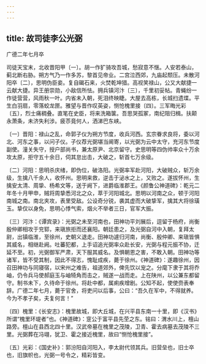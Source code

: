 ```yaml
---
---
---
```

title: 故司徒李公光弼
---



广德二年七月卒


司徒天宝末，北收晋阳甲〔一〕。胡一作犷骑攻吾城，愁寂意不惬。人安若泰山，蓟北断右胁。朔方气乃一作多苏，黎首见帝业。二宫泣西郊，九庙起颓压。未散河阳卒〔二〕，思明伪臣妾。复自碣石来，火焚乾坤猎。高视笑禄山，公又大献捷一云献大捷。异王册崇勋，小敌信所怯。拥兵镇河汴〔三〕，千里初妥帖。青蝇纷一作徒营营，风雨秋一叶。内省未入朝，死泪终映睫。大屋去高栋，长城扫遗堞。平生白羽扇，零落蛟龙匣。雅望与晋作叹英姿，恻怆槐里接〔四〕。三军晦光彩〔五〕，烈士痛稠叠。直笔在史臣，将来洗箱箧。吾思哭孤冢，南纪阻归楫。扶颠永萧条，未济失利涉。疲苶竟何人，洒涕巴东峡。

〔一〕晋阳：禄山之乱，命郭子仪为朔方节度，收兵河西。玄宗眷求良将，委以河北、河东之事，以问子仪。子仪荐光弼堪当阃寄，以光弼为云中太守，充河东节度副使。潼关失守，授户部尚书，兼太原尹、北京留守。史思明等四伪帅率众十万余攻太原，拒守五十余日，伺其怠出击，大破之，斩首七万余级。

〔二〕河阳：思明杀庆绪，即伪位，破洛阳。光弼率军赴河阳，大破贼众，斩万余级，生擒八千余人，收怀州。思明来救，逆击于泌水之上，又败之。遂拔怀州，生擒安太清、周挚、杨希文等，送于阙下，进爵临淮郡王。《颜鲁公神道碑》：乾元二年冬十月甲申，贼将周挚悉河北之众，萃于河阳城北。思明以河南之众，顿于河阳南城之南。南北夹攻，表里受敌。公设奇分锐，袭其虚而大破挚军，擒其大将徐璜玉。挚仅以身免，思明心悸气索，烟火不举者三日，官军大振。

〔三〕河汴：《谭宾录》：光弼之未至河南也，田神功平刘展后，逗留于杨府，尚衡殷仲卿相攻于兖郓，来瑱旅拒而还襄阳。朝廷患之，及光弼自河中入朝，复拜太尉，出镇临淮，至徐州，史朝义退走。田神功遽归河南，尚衡、殷仲卿、来瑱皆惧其威名，相继赴阙。吐蕃犯都，上手诏追光弼率众赴长安，光弼与程元振不协，迁延不至。初，光弼御军严肃，天下服其威名。及惧朝恩之害，不敢入朝。田神功等诸军，皆不受其制，因此不得志，愧耻成疾，薨于徐州。《神道碑》：遂趣徐州，因召田神功与同寝宿，以宋州之难告，祖道郊外，俾先饮以宠之。分麾下隶于其将乔岫，仍令兵马使郝庭玉与岫犄角而击之，贼遂一战而走。上在陕州，以公兼东都留守。制书未下，久待命于徐州。将赴中都，属痢疾增剧。公知不起，使使赍表奉辞。广德二年七月，薨于官舍，将吏问以后事，公曰：“吾久在军中，不得就养。今为不孝子矣，夫复何言！”

〔四〕槐里：《长安志》：槐里故城，即大丘城，在兴平县东南一十里，即《汉书》所谓“槐里环堤者”也。《神道碑》：窆公于富平县先茔之东。铭曰：渭水川上，檀山路旁。檀山在县西北四十里。汉武帝墓在槐里之茂陵，卫青、霍去病墓去茂陵不三里。光弼葬在冯翊，犹卫、霍之接近槐里，故曰“恻怆槐里接”。

〔五〕光彩：《国史补》：郭汾阳自河阳入，李太尉代领其兵。旧营垒也，旧士卒也，旧旗帜也，光弼一号令之，精彩皆变。